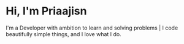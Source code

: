 # Hi, I'm Priaajisn

I'm a Developer with ambition to learn and solving problems | I code beautifully simple things, and I love what I do.
